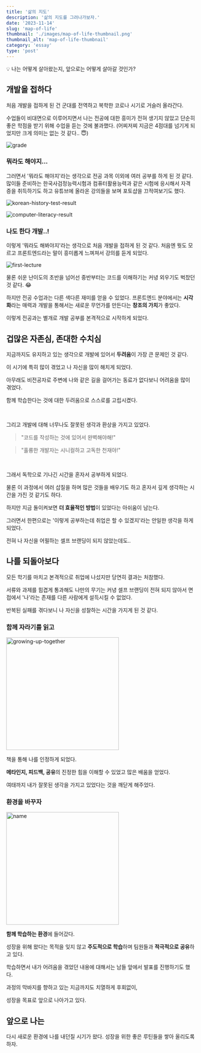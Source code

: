 ```yaml
---
title: '삶의 지도'
description: '삶의 지도를 그려나가보자.'
date: '2023-11-14'
slug: 'map-of-life'
thumbnail: './images/map-of-life-thumbnail.png'
thumbnail_alt: 'map-of-life-thumbnail'
category: 'essay'
type: 'post'
---
```


<Callout>💡 나는 어떻게 살아왔는지, 앞으로는 어떻게 살아갈 것인가?</Callout>

## 개발을 접하다

처음 개발을 접하게 된 건 군대를 전역하고 복학한 코로나 시기로 거슬러 올라간다.

수업들이 비대면으로 이루어지면서 나는 전공에 대한 흥미가 전혀 생기지 않았고 단순히 좋은 학점을 받기 위해 수업을 듣는 것에 불과했다.
(어찌저찌 지금은 4점대를 넘기게 되었지만 크게 의미는 없는 것 같다.. 😇)

<Image
  src="https://raw.githubusercontent.com/jgjgill/blog/main/contents/essay/map-of-life/images/grade.png"
  alt="grade"
/>

### 뭐라도 해야지...

그러면서 '뭐라도 해야지'라는 생각으로 전공 과목 이외에 여러 공부를 하게 된 것 같다.
많이들 준비하는 한국사검정능력시험과 컴퓨터활용능력과 같은 시험에 응시해서 자격증을 취득하기도 하고 유튜브에 올라온 강의들을 보며 포토샵을 끄적여보기도 했다.

<Image
  src="https://raw.githubusercontent.com/jgjgill/blog/main/contents/essay/map-of-life/images/korean-history-test-result.png"
  alt="korean-history-test-result"
/>

<Image
  src="https://raw.githubusercontent.com/jgjgill/blog/main/contents/essay/map-of-life/images/computer-literacy-result.png"
  alt="computer-literacy-result"
/>

### 나도 한다 개발..!

이렇게 '뭐라도 해봐야지'라는 생각으로 처음 개발을 접하게 된 것 같다.
처음엔 뭣도 모르고 프론트엔드라는 말이 흥미롭게 느껴져서 강의를 듣게 되었다.

<Image
  src="https://raw.githubusercontent.com/jgjgill/blog/main/contents/essay/map-of-life/images/first-lecture.png"
  alt="first-lecture"
/>

물론 쉬운 난이도의 초반을 넘어선 중반부터는 코드를 이해하기는 커녕 외우기도 벅찼던 것 같다. 😂

하지만 전공 수업과는 다른 색다른 재미를 얻을 수 있었다.
프론트엔드 분야에서는 **시각화**라는 매력과 개발을 통해서는 새로운 무언가를 만든다는 **창조의 가치**가 좋았다.

이렇게 전공과는 별개로 개발 공부를 본격적으로 시작하게 되었다.

## 겁많은 자존심, 존대한 수치심

지금까지도 유지하고 있는 생각으로 개발에 있어서 **두려움**이 가장 큰 문제인 것 같다.

이 시기에 특히 많이 겪었고 나 자신을 많이 해치게 되었다.

아무래도 비전공자로 주변에 나와 같은 길을 걸어가는 동료가 없다보니 어려움을 많이 겪었다.

함께 학습한다는 것에 대한 두려움으로 스스로를 고립시켰다.

<br />

그리고 개발에 대해 너무나도 잘못된 생각과 환상을 가지고 있었다.

> "코드를 작성하는 것에 있어서 완벽해야해!"

> "훌륭한 개발자는 시니컬하고 고독한 천재야!"

<br />

그래서 독학으로 기나긴 시간을 혼자서 공부하게 되었다.

물론 이 과정에서 여러 삽질을 하며 많은 것들을 배우기도 하고 혼자서 깊게 생각하는 시간을 가진 것 같기도 하다.

하지만 지금 돌이켜보면 **더 효율적인 방법**이 있었다는 아쉬움이 남는다.

그러면서 한편으로는 '이렇게 공부하는데 취업은 할 수 있겠지'라는 안일한 생각을 하게 되었다.

전혀 나 자신을 어필하는 셀프 브랜딩이 되지 않았는데도..

## 나를 되돌아보다

모든 학기를 마치고 본격적으로 취업에 나섰지만 당연히 결과는 처참했다.

서류와 과제를 힘겹게 통과해도 나만의 무기는 커녕 셀프 브랜딩이 전혀 되지 않아서 면접에서 '나'라는 존재를 다른 사람에게 설득시킬 수 없었다.

반복된 실패를 겪다보니 나 자신을 성찰하는 시간을 가지게 된 것 같다.

### 함께 자라기를 읽고

<Image
  src="https://raw.githubusercontent.com/jgjgill/blog/main/contents/essay/map-of-life/images/growing-up-together.png"
  alt="growing-up-together"
  width="300px"
/>

책을 통해 나를 인정하게 되었다.

**메타인지, 피드백, 공유**의 진정한 힘을 이해할 수 있었고 많은 배움을 얻었다.

여태까지 내가 잘못된 생각을 가지고 있었다는 것을 깨닫게 해주었다.

### 환경을 바꾸자

<Image
  src="https://raw.githubusercontent.com/jgjgill/blog/main/contents/essay/map-of-life/images/name.png"
  alt="name"
  width="300px"
/>

**함께 학습하는 환경**에 들어갔다.

성장을 위해 왔다는 목적을 잊지 않고 **주도적으로 학습**하며 팀원들과 **적극적으로 공유**하고 있다.

학습하면서 내가 어려움을 겪었던 내용에 대해서는 남들 앞에서 발표를 진행하기도 했다.

과정의 막바지를 향하고 있는 지금까지도 치열하게 후회없이,

성장을 목표로 앞으로 나아가고 있다.

## 앞으로 나는

다시 새로운 환경에 나를 내던질 시기가 왔다.
성장을 위한 좋은 루틴들을 쌓아 올리도록 하자.
